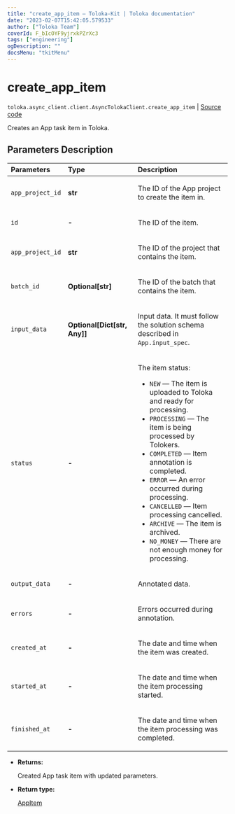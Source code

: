 ```yaml
---
title: "create_app_item — Toloka-Kit | Toloka documentation"
date: "2023-02-07T15:42:05.579533"
author: ["Toloka Team"]
coverId: F_bIcOYF9yjrxkPZrXc3
tags: ["engineering"]
ogDescription: ""
docsMenu: "tkitMenu"
---
```


# create_app_item
`toloka.async_client.client.AsyncTolokaClient.create_app_item` | [Source code](https://github.com/Toloka/toloka-kit/blob/v1.1.3/src/client/__init__.py#L0)

Creates an App task item in Toloka.

## Parameters Description

| Parameters | Type | Description |
| :----------| :----| :-----------|
`app_project_id`|**str**|<p>The ID of the App project to create the item in.</p>
`id`|**-**|<p>The ID of the item.</p>
`app_project_id`|**str**|<p>The ID of the project that contains the item.</p>
`batch_id`|**Optional\[str\]**|<p>The ID of the batch that contains the item.</p>
`input_data`|**Optional\[Dict\[str, Any\]\]**|<p>Input data. It must follow the solution schema described in `App.input_spec`.</p>
`status`|**-**|<p>The item status:</p> <ul> <li>`NEW` — The item is uploaded to Toloka and ready for processing.</li> <li>`PROCESSING` — The item is being processed by Tolokers.</li> <li>`COMPLETED` — Item annotation is completed.</li> <li>`ERROR` — An error occurred during processing.</li> <li>`CANCELLED` — Item processing cancelled.</li> <li>`ARCHIVE` — The item is archived.</li> <li>`NO_MONEY` — There are not enough money for processing.</li> </ul>
`output_data`|**-**|<p>Annotated data.</p>
`errors`|**-**|<p>Errors occurred during annotation.</p>
`created_at`|**-**|<p>The date and time when the item was created.</p>
`started_at`|**-**|<p>The date and time when the item processing started.</p>
`finished_at`|**-**|<p>The date and time when the item processing was completed.</p>

* **Returns:**

  Created App task item with updated parameters.

* **Return type:**

  [AppItem](/docs-new/toloka-kit/reference/toloka.client.app.AppItem)
